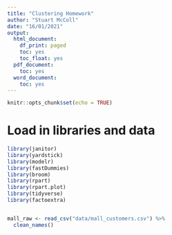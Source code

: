 ```yaml
---
title: "Clustering Homework"
author: "Stuart McColl"
date: "16/01/2021"
output:
  html_document:
    df_print: paged
    toc: yes
    toc_float: yes
  pdf_document:
    toc: yes
  word_document:
    toc: yes
---
```


```r
knitr::opts_chunk$set(echo = TRUE)
```


# Load in libraries and data

```r

library(janitor)
library(yardstick)
library(modelr)
library(fastDummies)
library(broom)
library(rpart)
library(rpart.plot)
library(tidyverse)
library(factoextra)


mall_raw <- read_csv("data/mall_customers.csv") %>% 
  clean_names()

```


